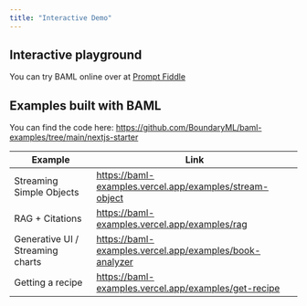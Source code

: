 ```yaml
---
title: "Interactive Demo"
---
```


## Interactive playground
You can try BAML online over at [Prompt Fiddle](https://www.promptfiddle.com)


## Examples built with BAML

You can find the code here: https://github.com/BoundaryML/baml-examples/tree/main/nextjs-starter


| Example | Link |
| - | - |
| Streaming Simple Objects | https://baml-examples.vercel.app/examples/stream-object |
| RAG + Citations | https://baml-examples.vercel.app/examples/rag |
| Generative UI / Streaming charts | https://baml-examples.vercel.app/examples/book-analyzer |
| Getting a recipe | https://baml-examples.vercel.app/examples/get-recipe |
